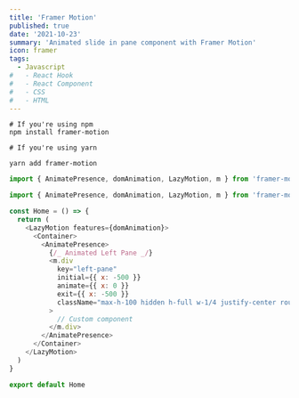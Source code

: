 ```yaml
---
title: 'Framer Motion'
published: true
date: '2021-10-23'
summary: 'Animated slide in pane component with Framer Motion'
icon: framer
tags:
  - Javascript
#   - React Hook
#   - React Component
#   - CSS
#   - HTML
---
```


<Step number={1} title="Install Framer Motion" />

<CodeBlock>

```bash:Terminal
# If you're using npm
npm install framer-motion

# If you're using yarn

yarn add framer-motion
```

</CodeBlock>

<Step number={2} title="Reduce bundle size by using LazyMotion" />

<CodeBlock>

```js title="index.js"
import { AnimatePresence, domAnimation, LazyMotion, m } from 'framer-motion'
```

</CodeBlock>

<Step number={3} title="Use AnimatePresence with LazyMotion" />

<CodeBlock>

```js title="index.js"
import { AnimatePresence, domAnimation, LazyMotion, m } from 'framer-motion'

const Home = () => {
  return (
    <LazyMotion features={domAnimation}>
      <Container>
        <AnimatePresence>
          {/_ Animated Left Pane _/}
          <m.div
            key="left-pane"
            initial={{ x: -500 }}
            animate={{ x: 0 }}
            exit={{ x: -500 }}
            className="max-h-100 hidden h-full w-1/4 justify-center rounded-3xl bg-gray-800 lg:flex"
          >
            // Custom component
          </m.div>
        </AnimatePresence>
      </Container>
    </LazyMotion>
  )
}

export default Home
```

</CodeBlock>
